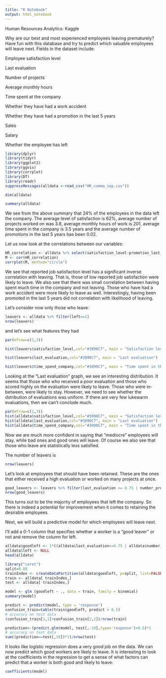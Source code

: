 ---
title: "R Notebook"
output: html_notebook
---

Human Resources Analytics: Kaggle

Why are our best and most experienced employees leaving prematurely? Have fun with this database and try to predict which valuable employees will leave next. Fields in the dataset include:

Employee satisfaction level

Last evaluation

Number of projects

Average monthly hours

Time spent at the company

Whether they have had a work accident

Whether they have had a promotion in the last 5 years

Sales

Salary

Whether the employee has left

```{r}
library(dplyr)
library(tidyr)
library(ggplot2)
library(ggvis)
library(corrplot)
library(DT)
library(readr)
suppressMessages(alldata <-read_csv("HR_comma_sep.csv"))

```
```{r}
dim(alldata)
```
```{r}
summary(alldata)
```
We see from the above summary that 24% of the employees in the data left the company. The average level of satisfaction is 62%, average number of projects worked on was 3.8, average monthly hours of work is 201, average time spent in the company is 3.5 years and the average number of promotions in the last 5 years has been 0.02.

Let us now look at the correlations between our variables:
```{r}
HR_correlation <- alldata %>% select(satisfaction_level:promotion_last_5years)
M <- cor(HR_correlation)
corrplot(M, method="circle")
```
We see that reported job satisfaction level has a significant inverse correlation with leaving. That is, those of low reported job satisfaction were likely to leave. We also see that there was small correlation between having spent much time in the company and not leaving. Those who have had a work accident were more likely to leave as well. Interestingly, having been promoted in the last 5 years did not correlation with likelihood of leaving.

Let's consider now only those who leave:
```{r}
leavers <- alldata %>% filter(left==1)
nrow(leavers)
```
and let's see what features they had

```{r}
par(mfrow=c(1,3))

hist(leavers$satisfaction_level,col="#3090C7", main = "Satisfaction level") 

hist(leavers$last_evaluation,col="#3090C7", main = "Last evaluation")

hist(leavers$time_spend_company,col="#3090C7", main = "Time spent in the company")

```
Looking at the "Last evaluation" graph, we see an interesting distribution. It seems that those who who received a poor evaluation and those who scored highly on the evaluation were likely to leave. Those who were in-between, were likely to stay.
However, we need to see whether the dstribution of evaluations was uniform. If there are very few lukewarm evaluations, then we can't conclude much.

```{r}
par(mfrow=c(1,3))
hist(alldata$satisfaction_level,col="#3090C7", main = "Satisfaction level") 
hist(alldata$last_evaluation,col="#3090C7", main = "Last evaluation")
hist(alldata$time_spend_company,col="#3090C7", main = "Time spent in the company")
```
Now we are much more confident in saying that "mediocre" employees will stay, while bad ones and good ones will leave.
Of course we also see that those who leave are statistically less satisfied.

The number of leavers is

```{r}
nrow(leavers)
```
Let's look at employees that should have been retained. These are the ones that either received a high evaluation or worked on many projects at once.

```{r}
good_leavers <- leavers %>% filter(last_evaluation >= 0.75 | number_project >= 5)
nrow(good_leavers)
```
This turns out to be the majority of employees that left the company. So there is indeed a potential for improvement when it comes to retaining the desirable employees.

Next, we will build a predictive model for which employees will leave next. 

I'll add a 0-1 column that specifies whether a worker is a "good leaver" or not and remove the column for left.

```{r}
alldata$goodleft <- 1*((alldata$last_evaluation>=0.75 | alldata$number_project>=5) & alldata$left==1)
alldata$left <- NULL
head(alldata)

```


```{r}
library("caret")
split=0.80
trainIndex <- createDataPartition(alldata$goodleft, p=split, list=FALSE)
train <- alldata[ trainIndex,]
test <- alldata[-trainIndex,]
```



```{r}
model <- glm (goodleft ~ ., data = train, family = binomial)
summary(model)
```
```{r}
predict <- predict(model, type = 'response')
confusion_train=table(train$goodleft, predict > 0.5)
# accuracy on test data
(confusion_train[1,1]+confusion_train[2,2])/nrow(train)

```
```{r}
prediction<-(predict.glm(model, test[,-10],type='response')>0.5)*1
# accuracy on test data
sum((prediction==test[,10])*1)/nrow(test)
```
It looks like logistic regression does a very good job on the data. We can now predict which good workers are likely to leave.
It is interesting to look at the coefficients in the regression to get a sense of what factors can predict that a worker is both good and likely to leave:

```{r}
coefficients(model)
```

